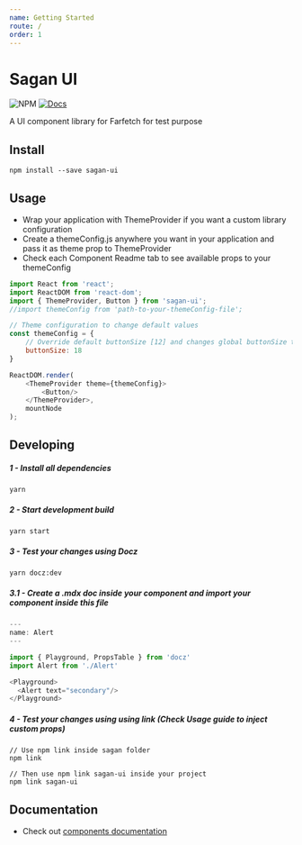 ```yaml
---
name: Getting Started
route: /
order: 1
---
```


# Sagan UI

![NPM](https://img.shields.io/npm/v/sagan-ui.svg)
[![Docs](https://img.shields.io/badge/read-docs-blue.svg)](https://paesvitor.github.io/sagan)


A UI component library for Farfetch for test purpose

## Install

    npm install --save sagan-ui

## Usage

 - Wrap your application with ThemeProvider if you want a custom library configuration
 - Create a themeConfig.js anywhere you want in your application and pass it as theme prop to ThemeProvider
 - Check each Component Readme tab to see available props to your themeConfig

~~~js
import React from 'react';
import ReactDOM from 'react-dom';
import { ThemeProvider, Button } from 'sagan-ui';
//import themeConfig from 'path-to-your-themeConfig-file';

// Theme configuration to change default values
const themeConfig = {
    // Override default buttonSize [12] and changes global buttonSize to 18
    buttonSize: 18
}

ReactDOM.render(
    <ThemeProvider theme={themeConfig}>
        <Button/>
    </ThemeProvider>,
    mountNode
);
~~~

## Developing

##### 1 - Install all dependencies

    yarn

##### 2 - Start development build

    yarn start

##### 3 - Test your changes using Docz

    yarn docz:dev

##### 3.1 - Create a .mdx doc inside your component and import your component inside this file
~~~js
---
name: Alert
---

import { Playground, PropsTable } from 'docz'
import Alert from './Alert'

<Playground>
  <Alert text="secondary"/>
</Playground>

~~~

##### 4 - Test your changes using using link **(Check Usage guide to inject custom props)**

    // Use npm link inside sagan folder
    npm link

    // Then use npm link sagan-ui inside your project
    npm link sagan-ui

## Documentation
 - Check out [components documentation
](https://paesvitor.github.io/sagan)